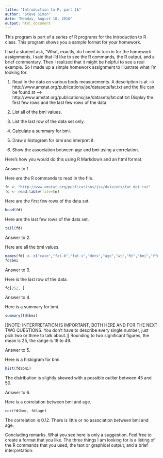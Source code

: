 ```yaml
---
title: "Introduction to R, part 1k"
author: "Steve Simon"
date: "Monday, August 10, 2016"
output: html_document
---
```


This program is part of a series of R programs for the Introduction to R class. This program shows you a sample format for your homework.

I had a student ask, “What, exactly, do I need to turn in for the homework assignments. I said that I’d like to see the R commands, the R output, and a brief commentary. Then I realized that it might be helpful to see a real example. So I made up a simple homework assignment to illustrate what I’m looking for.

1. Read in the data on various body measurements. A description is at
--> http://www.amstat.org/publications/jse/datasets/fat.txt
and the file can be found at 
--> http://www.amstat.org/publications/jse/datasets/fat.dat.txt
Display the first few rows and the last few rows of the data.

2. List all of the bmi values.

3. List the last row of the data set only.

4. Calculate a summary for bmi.

5. Draw a histogram for bmi and interpret it.

6. Show the association between age and bmi using a correlation.

Here's how you would do this using R Markdown and an html format.

Answer to 1.

Here are the R commands to read in the file.

```r
fn <- "http://www.amstat.org/publications/jse/datasets/fat.dat.txt"
fd <- read.table(file=fn)
```

Here are the first few rows of the data set.

```r
head(fd)
```
Here are the last few rows of the data set.

```r
tail(fd)
```

Answer to 2. 

Here are all the bmi values.

```r
names(fd) <- c("case","fat.b","fat.s","dens","age","wt","ht","bmi","ffw","neck","chest","abdomen","hip","thigh","knee","ankle","biceps","forearm","wrist")
fd$bmi
```

Answer to 3.

Here is the last row of the data.

```r
fd[252, ]
```

Answer to 4. 

Here is a summary for bmi.

```r
summary(fd$bmi)
```

[[NOTE: INTERPRETATION IS IMPORTANT, BOTH HERE AND FOR THE NEXT TWO QUESTIONS. You don't have to describe every single number, just pick two or three to talk about.]] Rounding to two significant figures, the mean is 25, the range is 18 to 49.

Answer to 5. 

Here is a histogram for bmi.

```r
hist(fd$bmi)
```

The distribution is slightly skewed with a possible outlier between 45 and 50.

Answer to 6.

Here is a correlation between bmi and age.

```r
cor(fd$bmi, fd$age)
```

The correlation is 0.12. There is little or no association between bmi and age.

Concluding remarks. What you see here is only a suggestion. Feel free to create a format that you like. The three things I am looking for is a listing of the R commands that you used, the text or graphical output, and a brief interpretation.